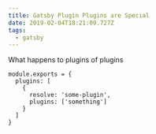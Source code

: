 ```yaml
---
title: Gatsby Plugin Plugins are Special
date: 2019-02-04T18:21:09.727Z
tags:
  - gatsby
---
```

What happens to plugins of plugins

```
module.exports = {
  plugins: [
    {
      resolve: 'some-plugin',
      plugins: ['something']
    }
  ]
}
```
